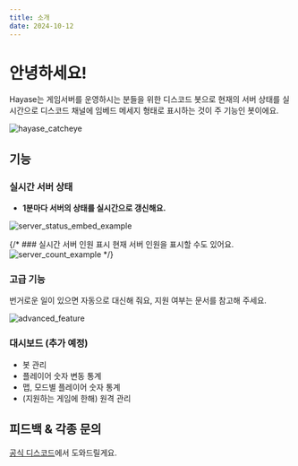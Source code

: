 ```yaml
---
title: 소개
date: 2024-10-12
---
```


# 안녕하세요!
Hayase는 게임서버를 운영하시는 분들을 위한 디스코드 봇으로 현재의 서버 상태를 실시간으로 디스코드 채널에 임베드 메세지 형태로 표시하는 것이 주 기능인 봇이에요.

![hayase_catcheye](/assets/static/eyecatch.webp)

## 기능
### 실시간 서버 상태
* **1분마다 서버의 상태를 실시간으로 갱신해요.**

![server_status_embed_example](/assets/static/server_status_embed_example.webp)

{/* ### 실시간 서버 인원 표시
현재 서버 인원을 표시할 수도 있어요.
![server_count_example]() */}

### 고급 기능
번거로운 일이 있으면 자동으로 대신해 줘요, 지원 여부는 문서를 참고해 주세요.

![advanced_feature](/assets/static/advanced-feature.webp)

### 대시보드 (추가 예정)
* 봇 관리
* 플레이어 숫자 변동 통계
* 맵, 모드별 플레이어 숫자 통계
* (지원하는 게임에 한해) 원격 관리

## 피드백 & 각종 문의
[공식 디스코드](https://discord.gg/MwU25zdRFG)에서 도와드릴게요.